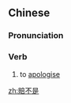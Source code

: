 {{also|赔不是}}
==Chinese==
{{zh-forms|s=赔不是|type=12|t2=陪不是}}

===Pronunciation===
{{zh-pron
|m=péi不shì
|cat=v
}}

===Verb===
{{zh-verb}}

# to [[apologise]]
#: {{zh-x|快 去 '''賠''' 個 '''不是'''。|''Quickly, go and '''apologise'''.''}}

[[zh:賠不是]]
